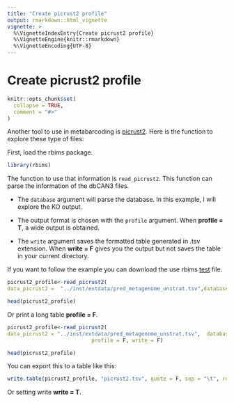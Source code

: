 ```yaml
---
title: "Create picrust2 profile"
output: rmarkdown::html_vignette
vignette: >
  %\VignetteIndexEntry{Create picrust2 profile}
  %\VignetteEngine{knitr::rmarkdown}
  %\VignetteEncoding{UTF-8}
---
```



# Create picrust2 profile

```r
knitr::opts_chunk$set(
  collapse = TRUE,
  comment = "#>"
)
```

Another tool to use in metabarcoding is  [picrust2](https://huttenhower.sph.harvard.edu/picrust/). Here is the function to explore these type of files:

First, load the rbims package.

```r
library(rbims)
```


The function to use that information is `read_picrust2`. This function can parse the information of the dbCAN3 files.

-   The `database` argument will parse the database. In this example, I will explore the KO output.

-   The output format is chosen with the `profile` argument. When **profile = T**, a wide output is obtained.

-   The `write` argument saves the formatted table generated in .tsv extension. When **write = F** gives you the output but not saves the table in your current directory. 

If you want to follow the example you can download the use rbims [test](https://github.com/Steph0522/Rbims_workflow/tree/main/inst/extdata_new) file.

```r
picrust2_profile<-read_picrust2(
data_picrust2 =  "../inst/extdata/pred_metagenome_unstrat.tsv",database = "KO",  profile = T, write = F)
```

```r
head(picrust2_profile)
```

Or print a long table **profile = F**.

```r
picrust2_profile<-read_picrust2(
data_picrust2 = "../inst/extdata/pred_metagenome_unstrat.tsv",  database = "KO",
                           profile = F, write = F)
```

```r
head(picrust2_profile)
```



You can export this to a table like this:

```r
write.table(picrust2_profile, "picrust2.tsv", quote = F, sep = "\t", row.names = F, col.names = T)
```

Or setting write  **write = T**. 